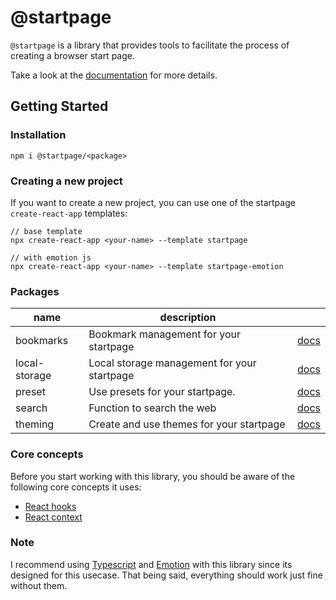 
<DocsLogo />

# @startpage

`@startpage` is a library that provides tools to facilitate the process of creating a browser start page.

Take a look at the [documentation](https://prettycoffee.github.io/startpage/) for more details.

## Getting Started

### Installation

```
npm i @startpage/<package>
```

### Creating a new project

If you want to create a new project, you can use one of the startpage `create-react-app` templates:

```
// base template
npx create-react-app <your-name> --template startpage

// with emotion js
npx create-react-app <your-name> --template startpage-emotion
```

### Packages

| name          | description                                 |                                                                  |
| ------------- | ------------------------------------------- | ---------------------------------------------------------------- |
| bookmarks     | Bookmark management for your startpage      | [docs](https://prettycoffee.github.io/startpage/#/bookmarks)     |
| local-storage | Local storage management for your startpage | [docs](https://prettycoffee.github.io/startpage/#/local-storage) |
| preset        | Use presets for your startpage.             | [docs](https://prettycoffee.github.io/startpage/#/preset)        |
| search        | Function to search the web                  | [docs](https://prettycoffee.github.io/startpage/#/search)        |
| theming       | Create and use themes for your startpage    | [docs](https://prettycoffee.github.io/startpage/#/theming)       |

### Core concepts

Before you start working with this library, you should be aware of the following core concepts it uses:

- [React hooks](https://reactjs.org/docs/hooks-intro.html)
- [React context](https://reactjs.org/docs/context.html)

### Note

I recommend using [Typescript](https://www.typescriptlang.org/) and [Emotion](https://emotion.sh/docs/introduction) with this library since its designed for this usecase. That being said, everything should work just fine without them.
